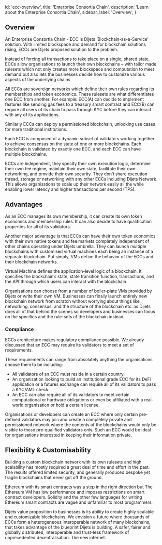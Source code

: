 
  id: 'ecc-overview',
  title: 'Enterprise Consortia Chain',
  description: 'Learn about the Enterprise Consortia Chain',
  sidebar_label: 'Overview',
}

## Overview

An Enterprise Consortia Chain - ECC is Dijets ‘Blockchain-as-a-Service’ solution.
With limited blockspace and demand for blockchain solutions rising, ECCs are
Dijets proposed solution to the problem.

Instead of forcing all transactions to take place on a single, shared state, 
ECCs allow organisations to launch their own blockchains – with tailor made
rulesets which not only creates more blockspace and computation to meet demand but
also lets the businesses decide how to customize various aspects of the underlying chains.

All ECCs are sovereign networks which define their own rules regarding its
memberships and token economics. These rulesets are what differentiates one ECC from another.
For example: ECC(A) can decide to implement features like sending gas fees to a treasury 
smart contract and ECC(B) can require all users of its chain to pass through KYC before they can interact 
with any of its applications.

Similarly ECCs can deploy a permissioned blockchain, unlocking use cases for more traditional institutions.

Each ECC is composed of a dynamic subset of
validators working together to achieve consensus on the state of one or more
blockchains. Each blockchain is validated by exactly one ECC, and each ECC
can have multiple blockchains. 

ECCs are independent, they specify their own execution logic, determine their
own fee regime, maintain their own state, facilitate their own networking, and
provide their own security. They don’t share execution thread, storage or
networking with any other ECCs including Dijets Network. This allows organisations
to scale up their network easily all the while enabling lower latency and higher
transactions per second (TPS).

## Advantages

As an ECC manages its own membership, it can create its own token economics and
membership rules. It can also decide to have qualification properties
for all of its validators.

Another major advantage is that ECCs can have their own token economics with their own native tokens and fee
markets completely independent of other chains operating under Dijets umbrella. 
They can launch multiple blockchains with customised virtual machines each being an instance of
a separate blockchain. Put simply, VMs define the behavior of the ECCs and their blockchain networks.

<Admonition type="info">
Virtual Machine defines the application-level logic of a blockchain.
It specifies the blockchain’s state, state transition
function, transactions, and the API through which users can interact with the
blockchain.
</Admonition>

Organisations can choose from a number of boiler-plate VMs provided by Dijets or
write their own VM. Businesses can finally launch entirely new blockchain network from scratch
without worrying about things like networking, consensus, and the structure of the blockchain etc. as Dijets does all of that
behind the scenes so developers and businesses can focus on the specifics and the rule-sets of the blockchain instead.

### Compliance

ECCs architecture makes regulatory compliance possible. We already discussed that an ECC may require 
its validators to meet a set of requirements.

These requirements can range from absolutely anything the organisations choose them to be including:

- All validators of an ECC must reside in a certain country.
- An organisation looking to build an institutional grade ECC for its DeFi application or a futures exchange can require all of its validators to pass a KYC/AML check.
- An ECC can also require all of its validators to meet certain computational or hardware obligations or even be affiliated with a real-world organisation or hold a certain license.

Organisations or developers can create an ECC where only certain pre-defined validators may join and
create a completely private and permissioned network where the contents of the blockchains would only be visible
to those pre-qualified validators only. Such an ECC would be ideal for organisations interested in keeping
their information private.

## Flexibility & Customisability


Building a custom blockchain network with its own rulesets and high scalability
has mostly required a great deal of
time and effort in the past. The results offered limited security, and generally produced bespoke yet
fragile blockchains that never got off the ground.

Ethereum with its smart contracts was a step in the right direction but The Ethereum VM has low performance
and imposes restrictions on smart contract developers. Solidity and the other
few languages for writing Ethereum smart contracts are vague and unfamiliar to most
programmers.

Dijets value proposition to businesses is its ability to create highly scalable and customizable blockchains.
We envision a future where thousands of ECCs form a heterogeneous interoperable network of many blockchains, 
that takes advantage of the blueprint Dijets is building. A safer, fairer and globally distributed, interoperable 
and trust-less framework of unprecedented decentralisation. The new internet.


